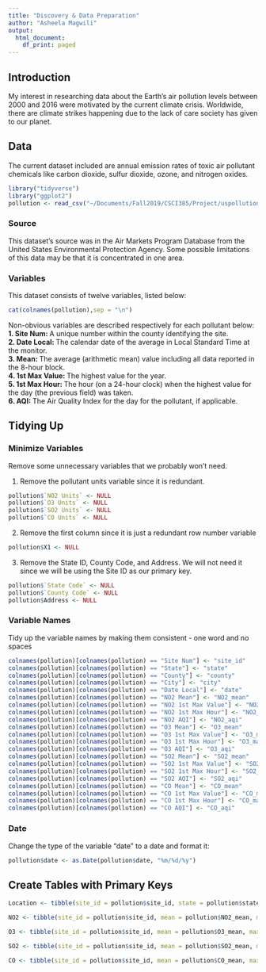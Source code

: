 ```yaml
---
title: "Discovery & Data Preparation"
author: "Asheela Magwili"
output:
  html_document:
    df_print: paged
---
```


## Introduction
My interest in researching data about the Earth's air pollution levels between 2000 and 2016 were motivated by the current climate crisis. Worldwide, there are climate strikes happening due to the lack of care society has given to our planet.

## Data
The current dataset included are annual emission rates of toxic air pollutant chemicals like carbon dioxide, sulfur dioxide, ozone, and nitrogen oxides.

```r
library("tidyverse")
library("ggplot2")
pollution <- read_csv("~/Documents/Fall2019/CSCI385/Project/uspollution.csv")
```

### Source

This dataset's source was in the Air Markets Program Database from the United States Environmental Protection Agency. Some possible limitations of this data may be that it is concentrated in one area.

### Variables

This dataset consists of twelve variables, listed below:
```r
cat(colnames(pollution),sep = "\n")
```

Non-obvious variables are described respectively for each pollutant below:                 
**1. Site Num: ** A unique number within the county identifying the site.                 
**2. Date Local: ** The calendar date of the average in Local Standard Time at the monitor.                 
**3. Mean: ** The average (arithmetic mean) value including all data reported in the 8-hour block.                 
**4. 1st Max Value: ** The highest value for the year.                 
**5. 1st Max Hour: ** The hour (on a 24-hour clock) when the highest value for the day (the previous field) was taken.                 
**6. AQI: ** The Air Quality Index for the day for the pollutant, if applicable.

## Tidying Up
### Minimize Variables
Remove some unnecessary variables that we probably won't need.

1. Remove the pollutant units variable since it is redundant.
```r
pollution$`NO2 Units` <- NULL
pollution$`O3 Units` <- NULL
pollution$`SO2 Units` <- NULL
pollution$`CO Units` <- NULL
```

2. Remove the first column since it is just a redundant row number variable
```r
pollution$X1 <- NULL
```

3. Remove the State ID, County Code, and Address. We will not need it since we will be using the Site ID as our primary key.
```r
pollution$`State Code` <- NULL
pollution$`County Code` <- NULL
pollution$Address <- NULL
```


### Variable Names
Tidy up the variable names by making them consistent - one word and no spaces

```r
colnames(pollution)[colnames(pollution) == "Site Num"] <- "site_id"
colnames(pollution)[colnames(pollution) == "State"] <- "state"
colnames(pollution)[colnames(pollution) == "County"] <- "county"
colnames(pollution)[colnames(pollution) == "City"] <- "city"
colnames(pollution)[colnames(pollution) == "Date Local"] <- "date"
colnames(pollution)[colnames(pollution) == "NO2 Mean"] <- "NO2_mean"
colnames(pollution)[colnames(pollution) == "NO2 1st Max Value"] <- "NO2_max_value"
colnames(pollution)[colnames(pollution) == "NO2 1st Max Hour"] <- "NO2_max_hour"
colnames(pollution)[colnames(pollution) == "NO2 AQI"] <- "NO2_aqi"
colnames(pollution)[colnames(pollution) == "O3 Mean"] <- "O3_mean"
colnames(pollution)[colnames(pollution) == "O3 1st Max Value"] <- "O3_max_value"
colnames(pollution)[colnames(pollution) == "O3 1st Max Hour"] <- "O3_max_hour"
colnames(pollution)[colnames(pollution) == "O3 AQI"] <- "O3_aqi"
colnames(pollution)[colnames(pollution) == "SO2 Mean"] <- "SO2_mean"
colnames(pollution)[colnames(pollution) == "SO2 1st Max Value"] <- "SO2_max_value"
colnames(pollution)[colnames(pollution) == "SO2 1st Max Hour"] <- "SO2_max_hour"
colnames(pollution)[colnames(pollution) == "SO2 AQI"] <- "SO2_aqi"
colnames(pollution)[colnames(pollution) == "CO Mean"] <- "CO_mean"
colnames(pollution)[colnames(pollution) == "CO 1st Max Value"] <- "CO_max_value"
colnames(pollution)[colnames(pollution) == "CO 1st Max Hour"] <- "CO_max_hour"
colnames(pollution)[colnames(pollution) == "CO AQI"] <- "CO_aqi"
```

### Date
Change the type of the variable "date" to a date and format it:
```r
pollution$date <- as.Date(pollution$date, "%m/%d/%y")
```

## Create Tables with Primary Keys
```r
Location <- tibble(site_id = pollution$site_id, state = pollution$state, county = pollution$county, city = pollution$city, date = pollution$date)

NO2 <- tibble(site_id = pollution$site_id, mean = pollution$NO2_mean, max_value = pollution$NO2_max_value, max_hour = pollution$NO2_max_hour, aqi = pollution$NO2_aqi)

O3 <- tibble(site_id = pollution$site_id, mean = pollution$O3_mean, max_value = pollution$O3_max_value, max_hour = pollution$O3_max_hour, aqi = pollution$O3_aqi)

SO2 <- tibble(site_id = pollution$site_id, mean = pollution$SO2_mean, max_value = pollution$SO2_max_value, max_hour = pollution$SO2_max_hour, aqi = pollution$SO2_aqi)

CO <- tibble(site_id = pollution$site_id, mean = pollution$CO_mean, max_value = pollution$CO_max_value, max_hour = pollution$CO_max_hour, aqi = pollution$CO_aqi)
```


